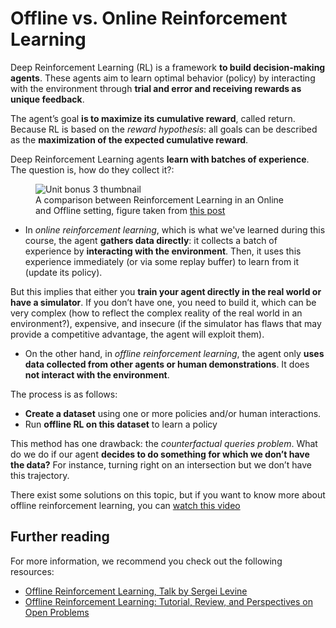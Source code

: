 # Offline vs. Online Reinforcement Learning

Deep Reinforcement Learning (RL) is a framework **to build decision-making agents**. These agents aim to learn optimal behavior (policy) by interacting with the environment through **trial and error and receiving rewards as unique feedback**.

The agent’s goal **is to maximize its cumulative reward**, called return. Because RL is based on the *reward hypothesis*: all goals can be described as the **maximization of the expected cumulative reward**.

Deep Reinforcement Learning agents **learn with batches of experience**. The question is, how do they collect it?:

<figure>
<img src="https://huggingface.co/datasets/huggingface-deep-rl-course/course-images/resolve/main/en/unit12/offlinevsonlinerl.gif" alt="Unit bonus 3 thumbnail">
<figcaption>A comparison between Reinforcement Learning in an Online and Offline setting, figure taken from <a href="https://offline-rl.github.io/">this post</a></figcaption>
</figure>

- In *online reinforcement learning*, which is what we've learned during this course, the agent **gathers data directly**: it collects a batch of experience by **interacting with the environment**. Then, it uses this experience immediately (or via some replay buffer) to learn from it (update its policy).

But this implies that either you **train your agent directly in the real world or have a simulator**. If you don’t have one, you need to build it, which can be very complex (how to reflect the complex reality of the real world in an environment?), expensive, and insecure (if the simulator has flaws that may provide a competitive advantage, the agent will exploit them).

- On the other hand, in *offline reinforcement learning*, the agent only **uses data collected from other agents or human demonstrations**. It does **not interact with the environment**.

The process is as follows:
- **Create a dataset** using one or more policies and/or human interactions.
- Run **offline RL on this dataset** to learn a policy

This method has one drawback: the *counterfactual queries problem*. What do we do if our agent **decides to do something for which we don’t have the data?** For instance, turning right on an intersection but we don’t have this trajectory.

There exist some solutions on this topic, but if you want to know more about offline reinforcement learning, you can [watch this video](https://www.youtube.com/watch?v=k08N5a0gG0A)

## Further reading

For more information, we recommend you check out the following resources:

- [Offline Reinforcement Learning, Talk by Sergei Levine](https://www.youtube.com/watch?v=qgZPZREor5I)
- [Offline Reinforcement Learning: Tutorial, Review, and Perspectives on Open Problems](https://arxiv.org/abs/2005.01643)
